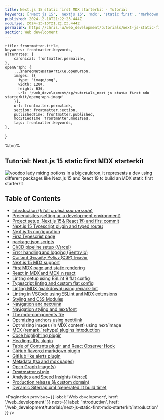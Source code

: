 ```yaml
---
title: Next.js 15 static first MDX starterkit - Tutorial
keywords: ['Next.js 15', 'nextjs 15', 'mdx', 'static first', 'markdown', 'blog', 'starterkit', 'tutorial', 'react 19', 'react compiler', 'ssg', 'ppr']
published: 2024-12-10T21:22:23.444Z
modified: 2024-12-10T21:22:23.444Z
permalink: https://chris.lu/web_development/tutorials/next-js-static-first-mdx-starterkit
section: Web development
---
```



    title: frontmatter.title,
    keywords: frontmatter.keywords,
    alternates: {
        canonical: frontmatter.permalink,
    },
    openGraph: {
        ...sharedMetaDataArticle.openGraph,
        images: [{
          type: "image/png",
          width: 1200,
          height: 630,
          url: '/web_development/og/tutorials_next-js-static-first-mdx-starterkit/opengraph-image'
        }],
        url: frontmatter.permalink,
        section: frontmatter.section,
        publishedTime: frontmatter.published,
        modifiedTime: frontmatter.modified,
        tags: frontmatter.keywords,
    },
}

%toc%

<article>

# Tutorial: Next.js 15 static first MDX starterkit

![voodoo lady mixing potions in a big cauldron, it represents a dev using different packages like Next.js 15 and React 19 to build an MDX static first starterkit](../../../../public/assets/images/app/web_development/tutorials/next-js-static-first-mdx-starterkit/banner.png 'voodoo lady mixing Next.js 15, React 19, Eslint 9 and MDX to create a static first starterkit potion { banner }')

## Table of Contents

* [Introduction (& full project source code)](/web_development/tutorials/next-js-static-first-mdx-starterkit/introduction)
* [Prerequisites (setting up a development environment)](/web_development/tutorials/next-js-static-first-mdx-starterkit/prerequisites)
* [Project setup (Next.js 15 & React 19) and first commit](/web_development/tutorials/next-js-static-first-mdx-starterkit/project-setup-using-CNA-and-first-commit)
* [Next.js 15 Typescript plugin and typed routes](/web_development/tutorials/next-js-static-first-mdx-starterkit/typescript-plugin-and-typed-routes)
* [Next.js 15 configuration](/web_development/tutorials/next-js-static-first-mdx-starterkit/next-config)
* [First Typescript page](/web_development/tutorials/next-js-static-first-mdx-starterkit/first-typescript-page)
* [package.json scripts](/web_development/tutorials/next-js-static-first-mdx-starterkit/package-json-scripts)
* [CI/CD pipeline setup (Vercel)](/web_development/tutorials/next-js-static-first-mdx-starterkit/ci-cd-pipeline-setup)
* [Error handling and logging (Sentry.io)](/web_development/tutorials/next-js-static-first-mdx-starterkit/error-handling-and-logging)
* [Content Security Policy (CSP) header](/web_development/tutorials/next-js-static-first-mdx-starterkit/content-security-policy)
* [Next.js 15 MDX support](/web_development/tutorials/next-js-static-first-mdx-starterkit/nextjs-mdx-setup)
* [First MDX page and static rendering](/web_development/tutorials/next-js-static-first-mdx-starterkit/first-mdx-page-and-understanding-static-rendering)
* [React in MDX and MDX in react](/web_development/tutorials/next-js-static-first-mdx-starterkit/react-in-mdx-and-mdx-in-react)
* [Linting setup using ESLint 9 flat config](/web_development/tutorials/next-js-static-first-mdx-starterkit/linting-setup-using-eslint)
* [Typescript linting and custom flat config](/web_development/tutorials/next-js-static-first-mdx-starterkit/typescript-eslint-flat-config)
* [Linting MDX (markdown) using remark-lint](/web_development/tutorials/next-js-static-first-mdx-starterkit/eslint-mdx-plugin-and-remark-lint)
* [Linting in VSCode using ESLint and MDX extensions](/web_development/tutorials/next-js-static-first-mdx-starterkit/linting-in-vscode-using-extensions)
* [Styling and CSS Modules](/web_development/tutorials/next-js-static-first-mdx-starterkit/styling-and-css)
* [Navigation and next/link](/web_development/tutorials/next-js-static-first-mdx-starterkit/navigation-and-next-link)
* [Navigation styling and next/font](/web_development/tutorials/next-js-static-first-mdx-starterkit/navigation-styling-and-next-font)
* [The mdx-components file](/web_development/tutorials/next-js-static-first-mdx-starterkit/mdx-components-file)
* [Optimizing anchors using next/link](/web_development/tutorials/next-js-static-first-mdx-starterkit/optimizing-using-next-link)
* [Optimizing images (in MDX content) using next/image](/web_development/tutorials/next-js-static-first-mdx-starterkit/optimizing-using-next-image)
* [MDX (remark / rehype) plugins introduction](/web_development/tutorials/next-js-static-first-mdx-starterkit/mdx-plugins)
* [Code highlighting plugin](/web_development/tutorials/next-js-static-first-mdx-starterkit/code-highlighting-plugin)
* [Headings IDs plugin](/web_development/tutorials/next-js-static-first-mdx-starterkit/headings-id-plugin)
* [Table of Contents plugin and React Observer Hook](/web_development/tutorials/next-js-static-first-mdx-starterkit/table-of-contents-plugin)
* [GitHub flavored markdown plugin](/web_development/tutorials/next-js-static-first-mdx-starterkit/github-flavored-markdown-plugin)
* [GitHub like alerts plugin](/web_development/tutorials/next-js-static-first-mdx-starterkit/github-like-alerts-plugin)
* [Metadata (tsx and mdx pages)](/web_development/tutorials/next-js-static-first-mdx-starterkit/metadata)
* [Open Graph Image(s)](/web_development/tutorials/next-js-static-first-mdx-starterkit/open_graph_images)
* [Frontmatter plugin](/web_development/tutorials/next-js-static-first-mdx-starterkit/frontmatter-plugin)
* [Analytics and Speed Insights (Vercel)](/web_development/tutorials/next-js-static-first-mdx-starterkit/analytics_and_speed_insights)
* [Production release (& custom domain)](/web_development/tutorials/next-js-static-first-mdx-starterkit/production_release)
* [Dynamic Sitemap.xml (generated at build time)](/web_development/tutorials/next-js-static-first-mdx-starterkit/sitemap_and_search_console)

<Pagination
    previous={{ label: 'Web development', href: '/web_development' }}
    next={{ label: 'Introduction', href: '/web_development/tutorials/next-js-static-first-mdx-starterkit/introduction' }}
/>

</article>
